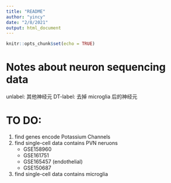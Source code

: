 ```yaml
---
title: "README"
author: "yincy"
date: "2/8/2021"
output: html_document
---
```


```r
knitr::opts_chunk$set(echo = TRUE)
```

# Notes about neuron sequencing data  
unlabel: 其他神经元
DT-label: 去掉 microglia 后的神经元


# TO DO:
1. find genes encode Potassium Channels  
2. find single-cell data contains PVN neruons
    - GSE158960
    - GSE161751
    - GSE165457 (endothelial)
    - GSE150687
3. find single-cell data contains microglia